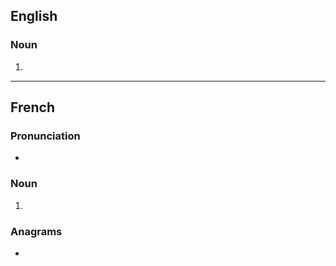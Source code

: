 {{also|voiturés}}

==English==

===Noun===
{{head|en|noun plural form}}

# {{plural of|voiture|lang=en}}

----

==French==

===Pronunciation===
* {{IPA|/vwa.tyʁ/|lang=fr}}

===Noun===
{{head|fr|noun plural form|g=f}}

# {{plural of|voiture|lang=fr}}

===Anagrams===
* {{l|fr|ouvrîtes}}